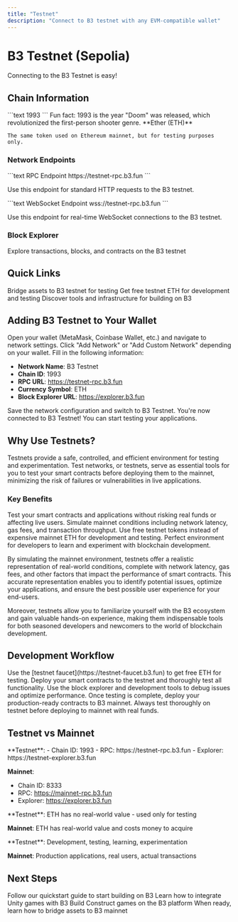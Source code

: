 ```yaml
---
title: "Testnet"
description: "Connect to B3 testnet with any EVM-compatible wallet"
---
```



# B3 Testnet (Sepolia)

Connecting to the B3 Testnet is easy!

## Chain Information

<CardGroup cols={2}>
  <Card title="Chain ID">
    ```text
    1993
    ```
    <Note>
    Fun fact: 1993 is the year "Doom" was released, which revolutionized the first-person shooter genre.
    </Note>
  </Card>
  
  <Card title="Native Token">
    **Ether (ETH)**
    
    The same token used on Ethereum mainnet, but for testing purposes only.
  </Card>
</CardGroup>

### Network Endpoints

<Tabs>
<Tab title="HTTP RPC">
  ```text RPC Endpoint
  https://testnet-rpc.b3.fun
  ```
  
  Use this endpoint for standard HTTP requests to the B3 testnet.
</Tab>

<Tab title="WebSocket RPC">
  ```text WebSocket Endpoint  
  wss://testnet-rpc.b3.fun
  ```
  
  Use this endpoint for real-time WebSocket connections to the B3 testnet.
</Tab>
</Tabs>

### Block Explorer

<Card title="B3 Testnet Explorer" icon="search" href="https://testnet-explorer.b3.fun" cta="View Explorer" horizontal>
  Explore transactions, blocks, and contracts on the B3 testnet
</Card>

## Quick Links

<CardGroup cols={3}>
  <Card title="Testnet Bridge" icon="arrow-right-left" href="https://testnet-bridge.b3.fun" cta="Bridge Assets">
    Bridge assets to B3 testnet for testing
  </Card>
  
  <Card title="Faucet" icon="droplets" href="https://faucet.b3.fun" cta="Get Test ETH">
    Get free testnet ETH for development and testing
  </Card>
  
  <Card title="Developer Tools" icon="wrench" href="/ecosystem-tools" cta="Explore Tools">
    Discover tools and infrastructure for building on B3
  </Card>
</CardGroup>

## Adding B3 Testnet to Your Wallet

<Steps>
<Step title="Open Wallet Settings">
  Open your wallet (MetaMask, Coinbase Wallet, etc.) and navigate to network settings.
</Step>

<Step title="Add Custom Network">
  Click "Add Network" or "Add Custom Network" depending on your wallet.
</Step>

<Step title="Enter Network Details">
  Fill in the following information:
  
  - **Network Name**: B3 Testnet
  - **Chain ID**: 1993
  - **RPC URL**: https://testnet-rpc.b3.fun
  - **Currency Symbol**: ETH
  - **Block Explorer URL**: https://explorer.b3.fun
</Step>

<Step title="Save and Switch">
  Save the network configuration and switch to B3 Testnet.
  
  <Check>
  You're now connected to B3 Testnet! You can start testing your applications.
  </Check>
</Step>
</Steps>

## Why Use Testnets?

Testnets provide a safe, controlled, and efficient environment for testing and experimentation. Test networks, or testnets, serve as essential tools for you to test your smart contracts before deploying them to the mainnet, minimizing the risk of failures or vulnerabilities in live applications.

### Key Benefits

<CardGroup cols={2}>
  <Card title="Risk-Free Testing" icon="shield-check">
    Test your smart contracts and applications without risking real funds or affecting live users.
  </Card>
  
  <Card title="Realistic Environment" icon="globe">
    Simulate mainnet conditions including network latency, gas fees, and transaction throughput.
  </Card>
  
  <Card title="Cost-Effective Development" icon="dollar-sign">
    Use free testnet tokens instead of expensive mainnet ETH for development and testing.
  </Card>
  
  <Card title="Learning Platform" icon="graduation-cap">
    Perfect environment for developers to learn and experiment with blockchain development.
  </Card>
</CardGroup>

By simulating the mainnet environment, testnets offer a realistic representation of real-world conditions, complete with network latency, gas fees, and other factors that impact the performance of smart contracts. This accurate representation enables you to identify potential issues, optimize your applications, and ensure the best possible user experience for your end-users.

Moreover, testnets allow you to familiarize yourself with the B3 ecosystem and gain valuable hands-on experience, making them indispensable tools for both seasoned developers and newcomers to the world of blockchain development.

## Development Workflow

<Steps>
<Step title="Get Testnet ETH">
  Use the [testnet faucet](https://testnet-faucet.b3.fun) to get free ETH for testing.
</Step>

<Step title="Deploy and Test">
  Deploy your smart contracts to the testnet and thoroughly test all functionality.
</Step>

<Step title="Debug and Optimize">
  Use the block explorer and development tools to debug issues and optimize performance.
</Step>

<Step title="Deploy to Mainnet">
  Once testing is complete, deploy your production-ready contracts to B3 mainnet.
  
  <Warning>
  Always test thoroughly on testnet before deploying to mainnet with real funds.
  </Warning>
</Step>
</Steps>

## Testnet vs Mainnet

<AccordionGroup>
<Accordion title="Network Configuration">
  **Testnet**:
  - Chain ID: 1993
  - RPC: https://testnet-rpc.b3.fun
  - Explorer: https://testnet-explorer.b3.fun
  
  **Mainnet**:
  - Chain ID: 8333
  - RPC: https://mainnet-rpc.b3.fun
  - Explorer: https://explorer.b3.fun
</Accordion>

<Accordion title="Token Value">
  **Testnet**: ETH has no real-world value - used only for testing
  
  **Mainnet**: ETH has real-world value and costs money to acquire
</Accordion>

<Accordion title="Use Cases">
  **Testnet**: Development, testing, learning, experimentation
  
  **Mainnet**: Production applications, real users, actual transactions
</Accordion>
</AccordionGroup>

## Next Steps

<CardGroup cols={2}>
  <Card title="Get Started Building" icon="rocket" href="/quickstart">
    Follow our quickstart guide to start building on B3
  </Card>
  
  <Card title="Unity Development" icon="gamepad-2" href="/unity-guide">
    Learn how to integrate Unity games with B3
  </Card>
  
  <Card title="Construct Development" icon="puzzle-piece" href="/construct-guide">
    Build Construct games on the B3 platform
  </Card>
  
  <Card title="Bridge to Mainnet" icon="bridge" href="/bridge">
    When ready, learn how to bridge assets to B3 mainnet
  </Card>
</CardGroup>

